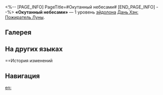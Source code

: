 <%-- [PAGE_INFO]
PageTitle=#Окутанный небесами#
[END_PAGE_INFO] --%>
{{Эйдолон Инфобокс
|Название         = Окутанный небесами
|Изображение      = Эйдолон Окутанный небесами.png
|Персонаж         = Дань Хэн Пожиратель Луны
|Уровень          = 1
|Длительность     = 
|Описание         = Увеличивает макс. уровень складывания статуса Праведное сердце на 4. Каждый удар даёт 1 доп. уровень этого статуса.
|Свойство1        = 
|Масштабирование1 = 
}}
'''«Окутанный небесами»''' — 1 уровень [[эйдолон]]а [[Дань Хэн: Пожиратель Луны]].

==Галерея==
{{Галерея|position=left|captionalign=center
|Персонаж Дань Хэн Пожиратель Луны Эйдолон 1.png|Осколок Эйдолона
}}

==На других языках==
{{На других языках
|en   = Tethered to Sky
|zhs  = 萦天
|zht  = 縈天
|ja   = {{Rubi|九天|きゅうてん}}
|ko   = 휘감긴 하늘
|es   = Amarrado al cielo
|fr   = Envoyé du ciel
|ru   = Окутанный небесами
|th   = Tethered to Sky
|vi   = Oanh Thiên
|de   = Fessel des Himmels
|id   = Tethered to Sky
|pt   = Conectado ao Céu
}}

==История изменений
{{История изменений|3.5}}

==Навигация==
{{Навык Навбокс|Дань Хэн Пожиратель Луны}}

[[en:]]